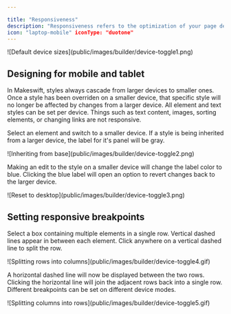 ```yaml
---

title: "Responsiveness"
description: "Responsiveness refers to the optimization of your page designs for different screen sizes. You can switch device modes at the top center of the page builder browser bar to switch into that breakpoint."
icon: "laptop-mobile" iconType: "duotone"
---
```


<Frame>![Default device sizes](public/images/builder/device-toggle1.png)</Frame>

## Designing for mobile and tablet

In Makeswift, styles always cascade from larger devices to smaller ones. Once a style has been overriden on a smaller device, that specific style will no longer be affected by changes from a larger device. All element and text styles can be set per device. Things such as text content, images, sorting elements, or changing links are not responsive.

Select an element and switch to a smaller device. If a style is being inherited from a larger device, the label for it's panel will be gray.

<Frame>![Inheriting from base](public/images/builder/device-toggle2.png)</Frame>

Making an edit to the style on a smaller device will change the label color to blue. Clicking the blue label will open an option to revert changes back to the larger device.

<Frame>![Reset to desktop](public/images/builder/device-toggle3.png)</Frame>

## Setting responsive breakpoints

Select a box containing multiple elements in a single row. Vertical dashed lines appear in between each element. Click anywhere on a vertical dashed line to split the row.

<Frame>
  ![Splitting rows into columns](public/images/builder/device-toggle4.gif)
</Frame>

A horizontal dashed line will now be displayed between the two rows. Clicking the horizontal line will join the adjacent rows back into a single row. Different breakpoints can be set on different device modes.

<Frame>
  ![Splitting columns into rows](public/images/builder/device-toggle5.gif)
</Frame>
